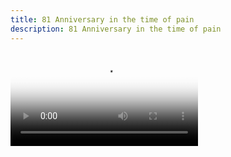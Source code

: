 ```yaml
---
title: 81 Anniversary in the time of pain
description: 81 Anniversary in the time of pain
---
```



<Video src="/assets/events/81-anniversary/01.mp4" poster="/assets/events/81-anniversary/poster.webp" />

## 81 Anniversary in the time of pain

On September 29-30, commemorative events dedicated to the 81st Anniversary of the tragedy took place at the Babyn Yar National Historical and Memorial Reserve.

<Image src="/assets/events/81-anniversary/img_0.webp" alt="Sample" />

An audiovisual installation, "The Black Cube of Time,” was presented, reflecting the idea of a "living wound that will never heal." Through audiovisual effects, the installation helps visitors emotionally feel the echoes of the tragedy, which still haunts us even after 80 years.

<Image src="/assets/events/81-anniversary/img_1.webp" alt="Sample" />

On September 29 at 11:00 and 18:00, a joint interfaith event (prayers) was held near the symbolic synagogue "Place for Reflection" and the monument "Menorah."

<Image src="/assets/events/81-anniversary/img_2.webp" alt="Sample" />

Also, during these days, other installations were opened for visitors, including "Mirror Field," "Crystal Wall of Crying," symbolic synagogue "Place for Reflection," and the Matviy Weisberg art exhibition "Alien Homes" - a series of paintings depicting the homes of Jews that were destroyed during the Holocaust.

<Image src="/assets/events/81-anniversary/img_3.webp" alt="Sample" />

The anniversary in the times of pain, this living pain that the people of Ukraine are experiencing today, reminds us that war is evil and genocide should never exist on Earth.

<Image src="/assets/events/81-anniversary/img_4.webp" alt="Sample" />

